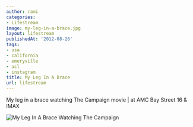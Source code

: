 ```yaml
---
author: rami
categories:
- Lifestream
image: my-leg-in-a-brace.jpg
layout: lifestream
publishedAt: '2012-08-26'
tags:
- usa
- california
- emeryville
- acl
- instagram
title: My Leg In A Brace
url: lifestream
---
```


My leg in a brace watching The Campaign movie |  at AMC Bay Street 16 & IMAX

![My Leg In A Brace Watching The Campaign](/assets/images/content/lifestream/my-leg-in-a-brace.jpg)